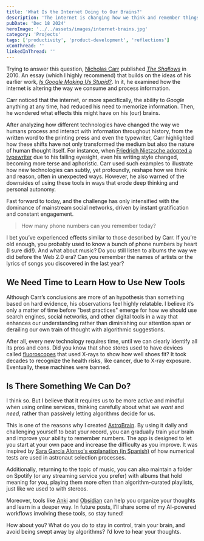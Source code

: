 ```yaml
---
title: 'What Is the Internet Doing to Our Brains?'
description: 'The internet is changing how we think and remember things. How do you deal with the algorithms? Learn why I created AstroBrain'
pubDate: 'Dec 18 2024'
heroImage: '../../assets/images/internet-brains.jpg'
category: 'Projects'
tags: ['productivity', 'product-development', 'reflections']
xComThread: ''
linkedInThread: ''
---
```


Trying to answer this question, [Nicholas Carr](https://en.wikipedia.org/wiki/Nicholas_G._Carr) published [_The Shallows_](<https://en.wikipedia.org/wiki/The_Shallows_(book)>) in 2010. An essay (which I highly recommend) that builds on the ideas of his earlier work, _[Is Google Making Us Stupid?](https://en.wikipedia.org/wiki/Is_Google_Making_Us_Stupid%3F)_. In it, he examined how the internet is altering the way we consume and process information.

Carr noticed that the internet, or more specifically, the ability to _Google_ anything at any time, had reduced his need to memorize information. Then, he wondered what effects this might have on his (our) brains.

After analyzing how different technologies have changed the way we humans process and interact with information throughout history, from the written word to the printing press and even the typewriter, Carr highlighted how these shifts have not only transformed the medium but also the nature of human thought itself. For instance, when [Friedrich Nietzsche adopted a typewriter](https://www.klassik-stiftung.de/en/home/digital/collection-highlights/friedrich-nietzsches-writing-ball/) due to his failing eyesight, even his writing style changed, becoming more terse and aphoristic. Carr used such examples to illustrate how new technologies can subtly, yet profoundly, reshape how we think and reason, often in unexpected ways. However, he also warned of the downsides of using these tools in ways that erode deep thinking and personal autonomy.

Fast forward to today, and the challenge has only intensified with the dominance of mainstream social networks, driven by instant gratification and constant engagement.

> How many phone numbers can you remember today?

I bet you’ve experienced effects similar to those described by Carr. If you’re old enough, you probably used to know a bunch of phone numbers by heart (I sure did!). And what about music? Do you still listen to albums the way we did before the Web 2.0 era? Can you remember the names of artists or the lyrics of songs you discovered in the last year?

## We Need Time to Learn How to Use New Tools

Although Carr’s conclusions are more of an hypothesis than something based on hard evidence, his observations feel highly relatable. I believe it’s only a matter of time before "best practices" emerge for how we should use search engines, social networks, and other digital tools in a way that enhances our understanding rather than diminishing our attention span or derailing our own train of thought with algorithmic suggestions.

After all, every new technology requires time, until we can clearly identify all its pros and cons. Did you know that shoe stores used to have devices called [fluoroscopes](https://en.wikipedia.org/wiki/Shoe-fitting_fluoroscope) that used X-rays to show how well shoes fit? It took decades to recognize the health risks, like cancer, due to X-ray exposure. Eventually, these machines were banned.

## Is There Something We Can Do?

I think so. But I believe that it requires us to be more active and mindful when using online services, thinking carefully about what we _want_ and _need_, rather than passively letting algorithms decide for us.

This is one of the reasons why I created [AstroBrain](/apps/astrobrain). By using it daily and challenging yourself to beat your record, you can gradually train your brain and improve your ability to remember numbers. The app is designed to let you start at your own pace and increase the difficulty as you improve. It was inspired by [Sara García Alonso's explanation (in Spanish)](https://youtu.be/dtcd1k79OxM?si=KPe2Wxgx5s18yVaZ&t=341) of how numerical tests are used in astronaut selection processes.

Additionally, returning to the topic of music, you can also maintain a folder on Spotify (or any streaming service you prefer) with albums that hold meaning for you, playing them more often than algorithm-curated playlists, just like we used to with stereos.

Moreover, tools like [Anki](https://apps.ankiweb.net/) and [Obsidian](https://obsidian.md/) can help you organize your thoughts and learn in a deeper way. In future posts, I’ll share some of my AI-powered workflows involving these tools, so stay tuned!

How about you? What do you do to stay in control, train your brain, and avoid being swept away by algorithms? I’d love to hear your thoughts.
